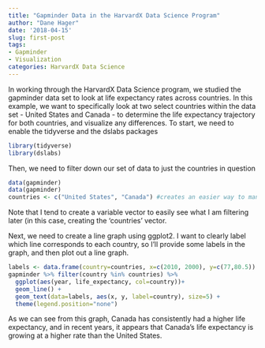 ```yaml
---
title: "Gapminder Data in the HarvardX Data Science Program"
author: "Dane Hager"
date: '2018-04-15'
slug: first-post
tags:
- Gapminder
- Visualization
categories: HarvardX Data Science
---
```


In working through the HarvardX Data Science program, we studied the gapminder data set to look at life expectancy rates across countries. In this example, we want to specifically look at two select countries within the data set - United States and Canada - to determine the life expectancy trajectory for both countries, and visualize any differences. To start, we need to enable the tidyverse and the dslabs packages

```r
library(tidyverse)
library(dslabs)
```

Then, we need to filter down our set of data to just the countries in question

```r
data(gapminder)
data(gapminder)
countries <- c("United States", "Canada") #creates an easier way to manage filtering by a set of selections
```

Note that I tend to create a variable vector to easily see what I am filtering later (in this case, creating the 'countries' vector. 

Next, we need to create a line graph using ggplot2. I want to clearly label which line corresponds to each country, so I'll provide some labels in the graph, and then plot out a line graph. 

```r
labels <- data.frame(country=countries, x=c(2010, 2000), y=c(77,80.5)) #x and y variables tell where to put each label
gapminder %>% filter(country %in% countries) %>% 
  ggplot(aes(year, life_expectancy, col=country))+
  geom_line() +
  geom_text(data=labels, aes(x, y, label=country), size=5) + 
  theme(legend.position="none")
```

As we can see from this graph, Canada has consistently had a higher life expectancy, and in recent years, it appears that Canada's life expectancy is growing at a higher rate than the United States. 